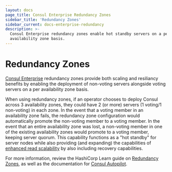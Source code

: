 ```yaml
---
layout: docs
page_title: Consul Enterprise Redundancy Zones
sidebar_title: 'Redundancy Zones'
sidebar_current: docs-enterprise-redundancy
description: >-
  Consul Enterprise redundancy zones enable hot standby servers on a per
  availability zone basis.
---
```


# Redundancy Zones

[Consul Enterprise](https://www.hashicorp.com/consul.html) redundancy zones provide
both scaling and resiliancy benefits by enabling the deployment of non-voting
servers alongside voting servers on a per availability zone basis.

When using redundancy zones, if an operator chooses to deploy Consul across 3 availability zones, they
could have 2 (or more) servers (1 voting/1 non-voting) in each zone. In the event that a voting
member in an availability zone fails, the redundancy zone configuration would automatically
promote the non-voting member to a voting member. In the event that an entire availability
zone was lost, a non-voting member in one of the existing availability zones would promote
to a voting member, keeping server quorum. This capability functions as a "hot standby"
for server nodes while also providing (and expanding) the capabilities of
[enhanced read scalability](/docs/enterprise/read-scale/index.html) by also including recovery
capabilities.

For more information, review the HashiCorp Learn guide on
[Redundancy Zones](https://learn.hashicorp.com/consul/day-2-operations/autopilot#redundancy-zones),
as well as the documentation for [Consul Autopilot](https://www.consul.io/docs/commands/operator/autopilot.html).
